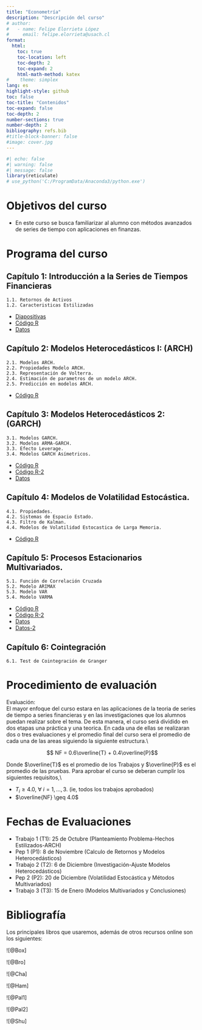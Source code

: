 ```yaml
---
title: "Econometría"
description: "Descripción del curso"
# author:
#   - name: Felipe Elorrieta López
#     email: felipe.elorrieta@usach.cl
format:
  html:
    toc: true
    toc-location: left
    toc-depth: 2
    toc-expand: 2
    html-math-method: katex
#    theme: simplex
lang: es
highlight-style: github
toc: false
toc-title: "Contenidos"
toc-expand: false
toc-depth: 2
number-sections: true
number-depth: 2
bibliography: refs.bib
#title-block-banner: false
#image: cover.jpg
---
```



```r
#| echo: false
#| warning: false
#| message: false
library(reticulate)
# use_python('C:/ProgramData/Anaconda3/python.exe')
```



# Objetivos del curso 

::: {.callout-tip appearance="simple" icon=false}
- En este curso se busca familiarizar al alumno con métodos avanzados de series de tiempo con aplicaciones en finanzas.
:::

# Programa del curso

::: {.callout-tip collapse="true" icon=false}
## Capítulo 1: Introducción a la Series de Tiempos Financieras

    1.1. Retornos de Activos
    1.2. Caracteristicas Estilizadas
- [Diapositivas](Clase1.pdf){target="_blank"}
- [Código R](C1-Retornos.R){target="_blank"}
- [Datos](AAPL.csv){target="_blank"}
:::

::: {.callout-tip collapse="true" icon=false}
## Capítulo 2: Modelos Heterocedásticos I: (ARCH)
    
    2.1. Modelos ARCH.
    2.2. Propiedades Modelo ARCH.
    2.3. Representación de Volterra.
    2.4. Estimación de parametros de un modelo ARCH.
    2.5. Predicción en modelos ARCH.
- [Código R](c2-arch.R){target="_blank"}
:::

::: {.callout-tip collapse="true" icon=false}
## Capítulo 3: Modelos Heterocedásticos 2: (GARCH)

    3.1. Modelos GARCH.
    3.2. Modelos ARMA-GARCH.
    3.3. Efecto Leverage.
    3.4. Modelos GARCH Asímetricos.
- [Código R](c3-armagarch.R){target="_blank"}
- [Código R-2](c4_rugarch.R){target="_blank"}
- [Datos](IPSA.txt){target="_blank"}
:::

::: {.callout-tip collapse="true" icon=false}
## Capítulo 4: Modelos de Volatilidad Estocástica.

    4.1. Propiedades.
    4.2. Sistemas de Espacio Estado.
    4.3. Filtro de Kalman.
    4.4. Modelos de Volatilidad Estocastica de Larga Memoria.
- [Código R](c5-stochastic.R){target="_blank"}
:::

::: {.callout-tip collapse="true" icon=false}
## Capítulo 5: Procesos Estacionarios Multivariados.

    5.1. Función de Correlación Cruzada
    5.2. Modelo ARIMAX
    5.3. Modelo VAR
    5.4. Modelo VARMA
- [Código R](c6-statespace.R){target="_blank"}
- [Código R-2](c7-VAR.R){target="_blank"}
- [Datos](MALLPLAZA.SN.csv){target="_blank"}
- [Datos-2](PARAUCO.SN.csv){target="_blank"}
:::

::: {.callout-tip collapse="true" icon=false}
## Capítulo 6: Cointegración

    6.1. Test de Cointegración de Granger
:::

# Procedimiento de evaluación

::: {.callout-tip appearance="simple" icon=false}
[Evaluación:]{.green}</br>
El mayor enfoque del curso estara en las aplicaciones de la teoria de series de tiempo a series financieras y en las investigaciones que los alumnos puedan realizar sobre el tema. De esta manera, el curso será dividido en dos etapas una práctica y una teorica. En cada una de ellas se realizaran dos o tres evaluaciones y el promedio final del curso sera el promedio de cada una de las areas siguiendo la siguiente estructura.\\

$$ NF = 0.6\overline{T} + 0.4\overline{P}$$ 

Donde $\overline{T}$ es el promedio de los Trabajos y $\overline{P}$ es el promedio de las pruebas. Para aprobar el curso se deberan cumplir los siguientes requisitos,\\

- $T_i \geq 4.0$, $\forall ~ i=1,\ldots,3$. (ie, todos los trabajos aprobados)
- $\overline{NF} \geq 4.0$
:::

# Fechas de Evaluaciones

::: {.callout-tip appearance="simple" icon=false}
- Trabajo 1 (T1): 25 de Octubre (Planteamiento Problema-Hechos Estilizados-ARCH)
- Pep 1 (P1): 8 de Noviembre (Calculo de Retornos y Modelos Heterocedásticos)
- Trabajo 2 (T2): 6 de Diciembre (Investigación-Ajuste Modelos Heterocedásticos)
- Pep 2 (P2): 20 de Diciembre (Volatilidad Estocástica y Métodos Multivariados)
- Trabajo 3 (T3): 15 de Enero (Modelos Multivariados y Conclusiones)
:::


# Bibliografía

Los principales libros que usaremos, además de otros recursos online son los siguientes:

::: {layout-ncol=4}
![@Box]

![@Bro]

![@Cha]

![@Ham]

![@Pal1]

![@Pal2]

![@Shu]

:::
